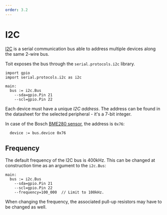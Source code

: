 ```yaml
---
order: 3.2
---
```


# I2C

[I2C](https://en.wikipedia.org/wiki/I%C2%B2C) is a serial communication bus able to address multiple devices along the same 2-wire bus.

Toit exposes the bus through the `serial.protocols.i2c` library.

```
import gpio
import serial.protocols.i2c as i2c

main:
  bus := i2c.Bus
    --sda=gpio.Pin 21
    --scl=gpio.Pin 22
```

Each device must have a unique _I2C address_. The address can be found in the datasheet for the selected peripheral - it's a 7-bit integer.

In case of the Bosch [BME280 sensor](https://cdn.sparkfun.com/assets/e/7/3/b/1/BME280_Datasheet.pdf), the address is `0x76`:

```
  device := bus.device 0x76
```

## Frequency

The default frequency of the I2C bus is 400kHz. This can be changed at construction time as an argument to the `i2c.Bus`:

```
main:
  bus := i2c.Bus
    --sda=gpio.Pin 21
    --scl=gpio.Pin 22
    --frequency=100_000  // Limit to 100kHz.
```

<Note>

When changing the frequency, the associated pull-up resistors may have to be changed as well.

</Note>
